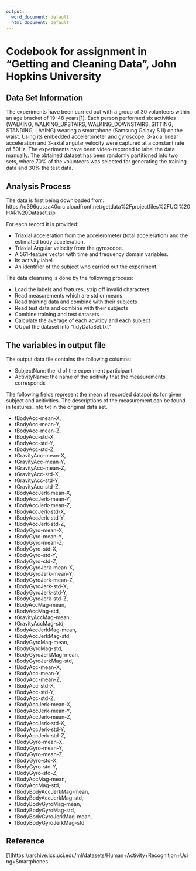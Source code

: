 ---
output:
  word_document: default
  html_document: default
---

# Codebook for assignment in "Getting and Cleaning Data", John Hopkins University

## Data Set Information
The experiments have been carried out with a group of 30 volunteers within an age bracket of 19-48 years[1]. Each person performed six activities (WALKING, WALKING_UPSTAIRS, WALKING_DOWNSTAIRS, SITTING, STANDING, LAYING) wearing a smartphone (Samsung Galaxy S II) on the waist. Using its embedded accelerometer and gyroscope, 3-axial linear acceleration and 3-axial angular velocity were captured at a constant rate of 50Hz. The experiments have been video-recorded to label the data manually. The obtained dataset has been randomly partitioned into two sets, where 70% of the volunteers was selected for generating the training data and 30% the test data. 

## Analysis Process
The data is first being downloaded from:
https://d396qusza40orc.cloudfront.net/getdata%2Fprojectfiles%2FUCI%20HAR%20Dataset.zip

For each record it is provided:

- Triaxial acceleration from the accelerometer (total acceleration) and the estimated body acceleration.
- Triaxial Angular velocity from the gyroscope. 
- A 561-feature vector with time and frequency domain variables. 
- Its activity label. 
- An identifier of the subject who carried out the experiment.

The data cleansing is done by the following process:

* Load the labels and features, strip off invalid characters
* Read measurements which are std or means
* Read training data and combine with their subjects
* Read test data and combine with their subjects
* Combine training and test datasets
* Calculate the average of each acvitiby and each subject
* OUput the dataset into "tidyDataSet.txt"

## The variables in output file

The output data file contains the following columns:

* SubjectNum: the id of the experiment participant
* ActivityName: the name of the acitivity that the measurements corresponds

The following fields represent the mean of recorded datapoints for given subject and acitivities. The descriptions of the measurement can be found in features_info.txt in the original data set.

* tBodyAcc-mean-X,
* tBodyAcc-mean-Y,
* tBodyAcc-mean-Z,
* tBodyAcc-std-X,
* tBodyAcc-std-Y,
* tBodyAcc-std-Z,
* tGravityAcc-mean-X,
* tGravityAcc-mean-Y,
* tGravityAcc-mean-Z,
* tGravityAcc-std-X,
* tGravityAcc-std-Y,
* tGravityAcc-std-Z,
* tBodyAccJerk-mean-X,
* tBodyAccJerk-mean-Y,
* tBodyAccJerk-mean-Z,
* tBodyAccJerk-std-X,
* tBodyAccJerk-std-Y,
* tBodyAccJerk-std-Z,
* tBodyGyro-mean-X,
* tBodyGyro-mean-Y,
* tBodyGyro-mean-Z,
* tBodyGyro-std-X,
* tBodyGyro-std-Y,
* tBodyGyro-std-Z,
* tBodyGyroJerk-mean-X,
* tBodyGyroJerk-mean-Y,
* tBodyGyroJerk-mean-Z,
* tBodyGyroJerk-std-X,
* tBodyGyroJerk-std-Y,
* tBodyGyroJerk-std-Z,
* tBodyAccMag-mean,
* tBodyAccMag-std,
* tGravityAccMag-mean,
* tGravityAccMag-std,
* tBodyAccJerkMag-mean,
* tBodyAccJerkMag-std,
* tBodyGyroMag-mean,
* tBodyGyroMag-std,
* tBodyGyroJerkMag-mean,
* tBodyGyroJerkMag-std,
* fBodyAcc-mean-X,
* fBodyAcc-mean-Y,
* fBodyAcc-mean-Z,
* fBodyAcc-std-X,
* fBodyAcc-std-Y,
* fBodyAcc-std-Z,
* fBodyAccJerk-mean-X,
* fBodyAccJerk-mean-Y,
* fBodyAccJerk-mean-Z,
* fBodyAccJerk-std-X,
* fBodyAccJerk-std-Y,
* fBodyAccJerk-std-Z,
* fBodyGyro-mean-X,
* fBodyGyro-mean-Y,
* fBodyGyro-mean-Z,
* fBodyGyro-std-X,
* fBodyGyro-std-Y,
* fBodyGyro-std-Z,
* fBodyAccMag-mean,
* fBodyAccMag-std,
* fBodyBodyAccJerkMag-mean,
* fBodyBodyAccJerkMag-std,
* fBodyBodyGyroMag-mean,
* fBodyBodyGyroMag-std,
* fBodyBodyGyroJerkMag-mean,
* fBodyBodyGyroJerkMag-std

## Reference
[1]https://archive.ics.uci.edu/ml/datasets/Human+Activity+Recognition+Using+Smartphones
